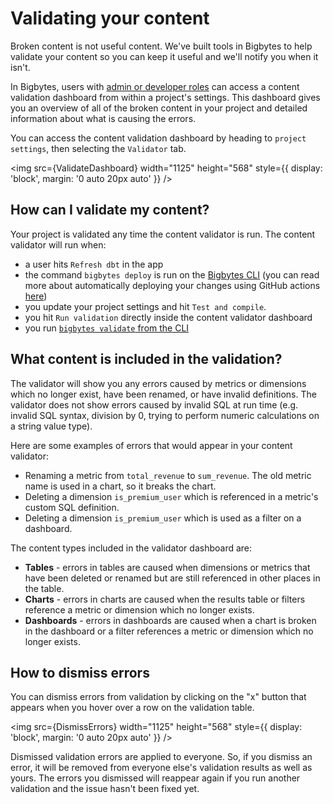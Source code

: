 
# Validating your content

Broken content is not useful content. We've built tools in Bigbytes to help validate your content so you can keep it useful and we'll notify you when it isn't.

In Bigbytes, users with [admin or developer roles](../references/roles) can access a content validation dashboard from within a project's settings. This dashboard gives you an overview of all of the broken content in your project and detailed information about what is causing the errors.

You can access the content validation dashboard by heading to `project settings`, then selecting the `Validator` tab.

<img
  src={ValidateDashboard}
  width="1125"
  height="568"
  style={{ display: 'block', margin: '0 auto 20px auto' }}
/>

## How can I validate my content?

Your project is validated any time the content validator is run. The content validator will run when:

- a user hits `Refresh dbt` in the app
- the command `bigbytes deploy` is run on the [Bigbytes CLI](/guides/cli/intro) (you can read more about automatically deploying your changes using GitHub actions [here](https://docs.bigbytes.com/guides/cli/how-to-use-bigbytes-deploy#automatically-deploy-your-changes-to-bigbytes-using-a-github-action))
- you update your project settings and hit `Test and compile`.
- you hit `Run validation` directly inside the content validator dashboard
- you run [`bigbytes validate` from the CLI](/guides/cli/how-to-use-bigbytes-validate)

## What content is included in the validation?

The validator will show you any errors caused by metrics or dimensions which no longer exist, have been renamed, or have invalid definitions. The validator does not show errors caused by invalid SQL at run time (e.g. invalid SQL syntax, division by 0, trying to perform numeric calculations on a string value type).

Here are some examples of errors that would appear in your content validator:

- Renaming a metric from `total_revenue` to `sum_revenue`. The old metric name is used in a chart, so it breaks the chart.
- Deleting a dimension `is_premium_user` which is referenced in a metric's custom SQL definition.
- Deleting a dimension `is_premium_user` which is used as a filter on a dashboard.

The content types included in the validator dashboard are:

- **Tables** - errors in tables are caused when dimensions or metrics that have been deleted or renamed but are still referenced in other places in the table.
- **Charts** - errors in charts are caused when the results table or filters reference a metric or dimension which no longer exists.
- **Dashboards** - errors in dashboards are caused when a chart is broken in the dashboard or a filter references a metric or dimension which no longer exists.

## How to dismiss errors

You can dismiss errors from validation by clicking on the "x" button that appears when you hover over a row on the validation table.

<img
  src={DismissErrors}
  width="1125"
  height="568"
  style={{ display: 'block', margin: '0 auto 20px auto' }}
/>

Dismissed validation errors are applied to everyone. So, if you dismiss an error, it will be removed from everyone else's validation results as well as yours. The errors you dismissed will reappear again if you run another validation and the issue hasn't been fixed yet.
